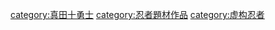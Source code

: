 {{DEFAULTSORT:Sarutobi Sasuke}}
[[category:真田十勇士|category:真田十勇士]]
[[category:忍者題材作品|category:忍者題材作品]]
[[category:虚构忍者|category:虚构忍者]]